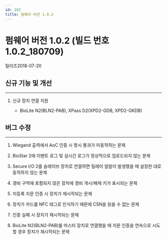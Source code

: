 ```yaml
---
id: 102
title: 펌웨어 버전 1.0.2
---
```


# 펌웨어 버전 1.0.2 (빌드 번호 1.0.2_180709)

릴리즈<Separator/>2018-07-20

## 신규 기능 및 개선

---

1. 신규 장치 연결 지원

    - BioLite N2(BLN2-PAB), XPass D2(XPD2-GDB, XPD2-GKDB)

## 버그 수정

---

<BugLists>

1. Wiegand 출력에서 AoC 인증 시 항시 통과가 미동작하는 문제

1. BioStar 2에 이벤트 로그 및 실시간 로그가 정상적으로 업로드되지 않는 문제

1. Secure I/O 2를 슬레이브 장치로 연결하면 릴레이 알람이 발생했을 때 설정한 대로 동작하지 않는 문제

1. 경비 구역에 포함되지 않은 장치에 경비 개시/해제 키가 표시되는 문제

1. 미등록 지문 인증 시 장치가 재시작되는 문제

1. 장치가 카드를 NFC 태그로 인식하기 때문에 CSN을 읽을 수 없는 문제

1. 인증 실패 시 장치가 재시작되는 문제

1. BioLite N2(BLN2-PAB)를 마스터 장치로 연결했을 때 지문 인증을 연속으로 시도할 경우 장치가 재시작되는 문제

</BugLists>